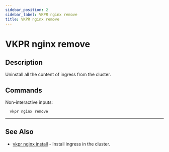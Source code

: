 ```yaml
---
sidebar_position: 2
sidebar_label: VKPR nginx remove
title: VKPR nginx remove
---
```


# VKPR nginx remove

## Description

Uninstall all the content of ingress from the cluster.

## Commands

Non-interactive inputs:

```bash
  vkpr nginx remove
```

---

## See Also

- [vkpr nginx install](/docs/commands/nginx/install) - Install ingress in the cluster.
